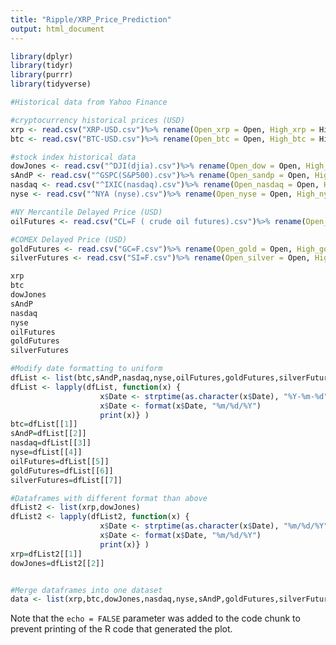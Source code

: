 ```yaml
---
title: "Ripple/XRP_Price_Prediction"
output: html_document
---
```


```r
library(dplyr)
library(tidyr)
library(purrr)
library(tidyverse)
```


```r
#Historical data from Yahoo Finance

#cryptocurrency historical prices (USD)
xrp <- read.csv("XRP-USD.csv")%>% rename(Open_xrp = Open, High_xrp = High, Low_xrp = Low, Close_xrp = Close, Adj.Close_xrp = Adj.Close, Volume_xrp = Volume)
btc <- read.csv("BTC-USD.csv")%>% rename(Open_btc = Open, High_btc = High, Low_btc = Low, Close_btc = Close, Adj.Close_btc = Adj.Close, Volume_btc = Volume)

#stock index historical data
dowJones <- read.csv("^DJI(djia).csv")%>% rename(Open_dow = Open, High_dow = High, Low_dow = Low, Close_dow = Close, Adj.Close_dow = Adj.Close, Volume_dow = Volume)
sAndP <- read.csv("^GSPC(S&P500).csv")%>% rename(Open_sandp = Open, High_sandp = High, Low_sandp = Low, Close_sandp = Close, Adj.Close_sandp = Adj.Close, Volume_sandp = Volume)
nasdaq <- read.csv("^IXIC(nasdaq).csv")%>% rename(Open_nasdaq = Open, High_nasdaq = High, Low_nasdaq = Low, Close_nasdaq = Close, Adj.Close_nasdaq = Adj.Close, Volume_nasdaq = Volume)
nyse <- read.csv("^NYA (nyse).csv")%>% rename(Open_nyse = Open, High_nyse = High, Low_nyse = Low, Close_nyse = Close, Adj.Close_nyse = Adj.Close, Volume_nyse = Volume)

#NY Mercantile Delayed Price (USD)
oilFutures <- read.csv("CL=F ( crude oil futures).csv")%>% rename(Open_oil = Open, High_oil = High, Low_oil = Low, Close_oil = Close, Adj.Close_oil = Adj.Close, Volume_oil = Volume)

#COMEX Delayed Price (USD)
goldFutures <- read.csv("GC=F.csv")%>% rename(Open_gold = Open, High_gold = High, Low_gold = Low, Close_gold = Close, Adj.Close_gold = Adj.Close, Volume_gold = Volume)
silverFutures <- read.csv("SI=F.csv")%>% rename(Open_silver = Open, High_silver = High, Low_silver = Low, Close_silver = Close, Adj.Close_silver = Adj.Close, Volume_silver = Volume)

xrp
btc
dowJones
sAndP
nasdaq
nyse
oilFutures
goldFutures
silverFutures

```


```r
#Modify date formatting to uniform
dfList <- list(btc,sAndP,nasdaq,nyse,oilFutures,goldFutures,silverFutures)
dfList <- lapply(dfList, function(x) {
                    x$Date <- strptime(as.character(x$Date), "%Y-%m-%d")
                    x$Date <- format(x$Date, "%m/%d/%Y")
                    print(x)} )
btc=dfList[[1]]
sAndP=dfList[[2]]
nasdaq=dfList[[3]]
nyse=dfList[[4]]
oilFutures=dfList[[5]]
goldFutures=dfList[[6]]
silverFutures=dfList[[7]]

#Dataframes with different format than above
dfList2 <- list(xrp,dowJones)
dfList2 <- lapply(dfList2, function(x) {
                    x$Date <- strptime(as.character(x$Date), "%m/%d/%Y")
                    x$Date <- format(x$Date, "%m/%d/%Y")
                    print(x)} )
xrp=dfList2[[1]]
dowJones=dfList2[[2]]


#Merge dataframes into one dataset
data <- list(xrp,btc,dowJones,nasdaq,nyse,sAndP,goldFutures,silverFutures,oilFutures) %>% reduce(full_join, by = "Date")
```

Note that the `echo = FALSE` parameter was added to the code chunk to prevent printing of the R code that generated the plot.

